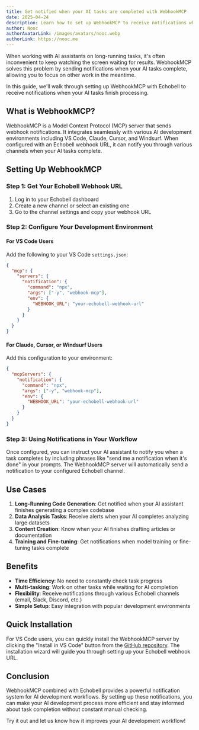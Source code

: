 ```yaml
---
title: Get notified when your AI tasks are completed with WebhookMCP
date: 2025-04-24
description: Learn how to set up WebhookMCP to receive notifications when your AI tasks finish processing.
author: Nooc
authorAvatarLink: /images/avatars/nooc.webp
authorLink: https://nooc.me
---
```


When working with AI assistants on long-running tasks, it's often inconvenient to keep watching the screen waiting for results. WebhookMCP solves this problem by sending notifications when your AI tasks complete, allowing you to focus on other work in the meantime.

In this guide, we'll walk through setting up WebhookMCP with Echobell to receive notifications when your AI tasks finish processing.

## What is WebhookMCP?

WebhookMCP is a Model Context Protocol (MCP) server that sends webhook notifications. It integrates seamlessly with various AI development environments including VS Code, Claude, Cursor, and Windsurf. When configured with an Echobell webhook URL, it can notify you through various channels when your AI tasks complete.

## Setting Up WebhookMCP

### Step 1: Get Your Echobell Webhook URL

1. Log in to your Echobell dashboard
2. Create a new channel or select an existing one
3. Go to the channel settings and copy your webhook URL

### Step 2: Configure Your Development Environment

#### For VS Code Users

Add the following to your VS Code `settings.json`:

```json
{
  "mcp": {
    "servers": {
      "notification": {
        "command": "npx",
        "args": ["-y", "webhook-mcp"],
        "env": {
          "WEBHOOK_URL": "your-echobell-webhook-url"
        }
      }
    }
  }
}
```

#### For Claude, Cursor, or Windsurf Users

Add this configuration to your environment:

```json
{
  "mcpServers": {
    "notification": {
      "command": "npx",
      "args": ["-y", "webhook-mcp"],
      "env": {
        "WEBHOOK_URL": "your-echobell-webhook-url"
      }
    }
  }
}
```

### Step 3: Using Notifications in Your Workflow

Once configured, you can instruct your AI assistant to notify you when a task completes by including phrases like "send me a notification when it's done" in your prompts. The WebhookMCP server will automatically send a notification to your configured Echobell channel.

## Use Cases

1. **Long-Running Code Generation**: Get notified when your AI assistant finishes generating a complex codebase
2. **Data Analysis Tasks**: Receive alerts when your AI completes analyzing large datasets
3. **Content Creation**: Know when your AI finishes drafting articles or documentation
4. **Training and Fine-tuning**: Get notifications when model training or fine-tuning tasks complete

## Benefits

- **Time Efficiency**: No need to constantly check task progress
- **Multi-tasking**: Work on other tasks while waiting for AI completion
- **Flexibility**: Receive notifications through various Echobell channels (email, Slack, Discord, etc.)
- **Simple Setup**: Easy integration with popular development environments

## Quick Installation

For VS Code users, you can quickly install the WebhookMCP server by clicking the "Install in VS Code" button from the [GitHub repository](https://github.com/noobnooc/webhook-mcp). The installation wizard will guide you through setting up your Echobell webhook URL.

## Conclusion

WebhookMCP combined with Echobell provides a powerful notification system for AI development workflows. By setting up these notifications, you can make your AI development process more efficient and stay informed about task completion without constant manual checking.

Try it out and let us know how it improves your AI development workflow!
